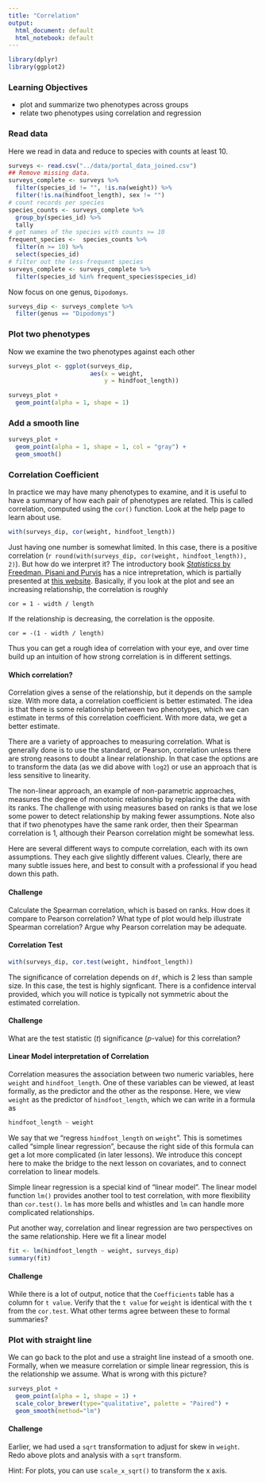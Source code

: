 ```yaml
---
title: "Correlation"
output:
  html_document: default
  html_notebook: default
---
```


```r
library(dplyr)
library(ggplot2)
```

### Learning Objectives

* plot and summarize two phenotypes across groups
* relate two phenotypes using correlation and regression

### Read data

Here we read in data and reduce to species with counts at least 10.

```r
surveys <- read.csv("../data/portal_data_joined.csv")
## Remove missing data.
surveys_complete <- surveys %>%
  filter(species_id != "", !is.na(weight)) %>%
  filter(!is.na(hindfoot_length), sex != "")
# count records per species
species_counts <- surveys_complete %>%
  group_by(species_id) %>%
  tally
# get names of the species with counts >= 10
frequent_species <-  species_counts %>%
  filter(n >= 10) %>%
  select(species_id)
# filter out the less-frequent species
surveys_complete <- surveys_complete %>%
  filter(species_id %in% frequent_species$species_id)
```

Now focus on one genus, `Dipodomys`.

```r
surveys_dip <- surveys_complete %>%
  filter(genus == "Dipodomys")
```

### Plot two phenotypes

Now we examine the two phenotypes against each other

```r
surveys_plot <- ggplot(surveys_dip, 
                       aes(x = weight, 
                           y = hindfoot_length))
```

```r
surveys_plot + 
  geom_point(alpha = 1, shape = 1)
```

### Add a smooth line

```r
surveys_plot + 
  geom_point(alpha = 1, shape = 1, col = "gray") +
  geom_smooth()
```

### Correlation Coefficient

In practice we may have many phenotypes to examine, and it is useful to have a summary of how each pair of phenotypes are related. This is called correlation, computed using the `cor()` function. Look at the help page to learn about use.

```r
with(surveys_dip, cor(weight, hindfoot_length))
```

Just having one number is somewhat limited. In this case, there is a positive correlation (`r round(with(surveys_dip, cor(weight, hindfoot_length)), 2)`). But how do we interpret it?
The introductory book [_Statisticss_ by Freedman, Pisani and Purvis]() has a nice intrepretation, which is partially presented at [this website](http://www.analytictech.com/mb313/correlat.htm). Basically, if you look at the plot and see an increasing relationship, the correlation is roughly

```
cor = 1 - width / length
```

If the relationship is decreasing, the correlation is the opposite. 

```
cor = -(1 - width / length)
```

Thus you can get a rough idea of correlation with your eye, and over time build up an intuition of how strong correlation is in different settings.

#### Which correlation?

Correlation gives a sense of the relationship, but it depends on the sample size. With more data, a correlation coefficient is better estimated. The idea is that there is some relationship between two phenotypes, which we can estimate in terms of this correlation coefficient. With more data, we get a better estimate.

There are a variety of approaches to measuring correlation. What is generally done is to use the standard, or Pearson, correlation unless there are strong reasons to doubt a linear relationship. In that case the options are to transform the data (as we did above with `log2`) or use an approach that is less sensitive to linearity.

The non-linear approach, an example of non-parametric approaches, measures the degree of monotonic relationship by replacing the data with its ranks. 
The challenge with using measures based on ranks is that we lose some power to detect relationship by making fewer assumptions. Note also that if two phenotypes have the same rank order, then their Spearman correlation is 1, although their Pearson correlation might be somewhat less.

Here are several different ways to compute correlation, each with its own assumptions. They each give slightly different values. Clearly, there are many subtle issues here, and best to consult with a professional if you head down this path.

#### Challenge

Calculate the Spearman correlation, which is based on ranks. How does it compare to Pearson correlation? What type of plot would help illustrate Spearman correlation?
Argue why Pearson correlation may be adequate.

<!-- end challenge -->

<!---
## Pearson, Spearman, rank and Kendall correlation
with(surveys_dip,
     c(pearson  = cor(weight, hindfoot_length),
       rank     = cor(rank(weight), log2(hindfoot_length)),
       spearman = cor(weight, hindfoot_length, method = "spearman"),
       kendall  = cor(weight, hindfoot_length, method = "kendall")))
ggplot(surveys_dip, 
       aes(x=rank(weight), y=rank(hindfoot_length))) +
  geom_point() +
  geom_smooth()
--->

#### Correlation Test

```r
with(surveys_dip, cor.test(weight, hindfoot_length))
```

The significance of correlation depends on `df`, which is 2 less than sample size. In this case, the test is highly signficant. There is a confidence interval provided, which you will notice is typically not symmetric about the estimated correlation.

#### Challenge

What are the test statistic ($t$) significance ($p$-value) for this correlation?

<!-- end challenge -->

<!---
tmp <- with(surveys_dip, 
            cor.test(weight, hindfoot_length))
tmp$p.value
tmp$statistic
--->

#### Linear Model interpretation of Correlation

Correlation measures the association between two numeric variables, here `weight` and `hindfoot_length`. One of these variables can be viewed, at least formally, as the predictor and the other as the response. Here, we view `weight` as the predictor of `hindfoot_length`, which we can write in a formula as

```r
hindfoot_length ~ weight
```

We say that we "regress `hindfoot_length` on `weight`". This is sometimes called "simple linear regression", because the right side of this formula can get a lot more complicated (in later lessons). We introduce this concept here to make the bridge to the next lesson on covariates, and to connect correlation to linear models.

Simple linear regression is a special kind of "linear model". The linear model function `lm()` provides another tool to test correlation, with more flexibility than `cor.test()`. `lm` has more bells and whistles and `lm` can handle more complicated relationships.

Put another way, correlation and linear regression are two perspectives on the same relationship. Here we fit a linear model

```r
fit <- lm(hindfoot_length ~ weight, surveys_dip)
summary(fit)
```

#### Challenge

While there is a lot of output, notice that the `Coefficients` table has a column for `t value`. Verify that the `t value` for `weight` is identical with the `t` from the `cor.test`. What other terms agree between these to formal summaries?

<!-- end challenge -->

<!---
round(summary(fit)$coefficients["weight","t value"], 2)
--->

### Plot with straight line

We can go back to the plot and use a straight line instead of a smooth one.
Formally, when we measure correlation or simple linear regression, this is the relationship we assume. What is wrong with this picture?

```r
surveys_plot + 
  geom_point(alpha = 1, shape = 1) +
  scale_color_brewer(type="qualitative", palette = "Paired") +
  geom_smooth(method="lm")
```

#### Challenge

Earlier, we had used a `sqrt` transformation to adjust for skew in `weight`. Redo above plots and analysis with a `sqrt` transform.

Hint: For plots, you can use `scale_x_sqrt()` to transform the x axis.

<!-- end challenge -->

<!---
surveys_plot + 
  geom_point(alpha = 1, shape = 1) +
  scale_color_brewer(type="qualitative", palette = "Paired") +
  geom_smooth(method="lm") +
  scale_x_sqrt()
with(surveys_dip, cor.test(sqrt(weight), hindfoot_length))
fit_sqrt <- lm(hindfoot_length ~ sqrt(weight), surveys_dip)
summary(fit_sqrt)
--->